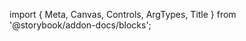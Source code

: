 ﻿import { Meta, Canvas, Controls, ArgTypes, Title } from '@storybook/addon-docs/blocks';

<Meta of={RadioGroupStories} />
<Title/>
<Canvas of={RadioGroupStories.Default} layout={"centered"} withToolbar={true} sourceState={"none"}/>
<Controls/>

## Components
### RadioGroup
<ArgTypes of={RadioGroupStories}/>

### RadioGroupItem
<ArgTypes of={RadioGroupItemStories}/>

### RadioGroupItemLabel
<ArgTypes of={RadioGroupItemLabelStories}/>
